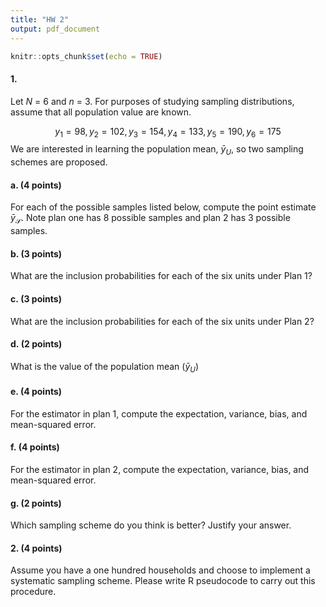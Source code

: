 ```yaml
---
title: "HW 2"
output: pdf_document
---
```


```r
knitr::opts_chunk$set(echo = TRUE)
```

#### 1. 
\emph{From Lohr Exercise 2.1.} Let $N$ = 6 and $n$ = 3. For purposes of studying sampling distributions, assume that all population value are known.

$$y_1 = 98, y_2 = 102, y_3 = 154, y_4 = 133, y_5=190, y_6 =175$$
We are interested in learning the population mean, $\bar{y}_U$, so two sampling schemes are proposed.

#### a. (4 points)
For each of the possible samples listed below, compute the point estimate $\bar{y}_\mathcal{S}$. Note plan one has 8 possible samples and plan 2 has 3 possible samples.
\begin{itemize}
	\item Plan 1. Eight possible samples may be chosen.
	\begin{center}
	\begin{footnotesize}
	\begin{tabular}{cccc}
	Sample Number & Sample, $\mathcal{S}$ & $P(\mathcal{S})$ &$\bar{y}_\mathcal{S}$\\ 
	\hline 
	1 & \{1,3,5\} & 1/8 & \\ 
	\hline 
	2 & \{1,3,6\} & 1/8 &\\ 
	\hline 
	3 & \{1,4,5\} & 1/8 &\\ 
	\hline 
	4 & \{1,4,6\} & 1/8 &\\ 
	\hline 
	5 & \{2,3,5\} & 1/8 & \\ 
	\hline 
	6 & \{2,3,6\} & 1/8 &\\ 
	\hline 
	7 & \{2,4,5\} & 1/8 &\\ 
	\hline 
	8 & \{2,4,6\} & 1/8 &\\ 
	\hline 
	\end{tabular} 
	\end{footnotesize}
	\end{center}
	\item Plan 2. Three possible samples may be chosen
	\begin{center}
	\begin{footnotesize}
	\begin{tabular}{cccc}
	Sample Number & Sample, $\mathcal{S}$ & $P(\mathcal{S})$&$\bar{y}_\mathcal{S}$ \\ 
	\hline 
	1 & \{1,4,6\} & 1/4 &\\ 
	\hline 
	2 & \{1,3,6\} & 1/2& \\ 
	\hline 
	3 & \{1,4,5\} & 1/4& \\ 
	\hline 
	\end{tabular}
		\end{footnotesize}
	\end{center}
\end{itemize}

#### b. (3 points)
What are the inclusion probabilities for each of the six units under Plan 1?
\vfill

#### c. (3 points)
What are the inclusion probabilities for each of the six units under Plan 2?
\vfill

#### d. (2 points)
What is the value of the population mean ($\bar{y}_U$)
\vfill

#### e. (4 points)
For the estimator in plan 1, compute the expectation, variance, bias, and mean-squared error.
\vfill \vfill
\newpage

#### f. (4 points)
For the estimator in plan 2, compute the expectation, variance, bias, and mean-squared error.\vfill 

#### g. (2 points)
Which sampling scheme do you think is better? Justify your answer.
\vfill



#### 2. (4 points)
Assume you have a one hundred households and choose to implement a systematic sampling scheme. Please write R pseudocode to carry out this procedure. \vfill

